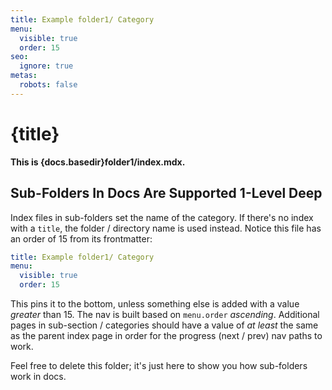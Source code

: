 ```yaml
---
title: Example folder1/ Category
menu:
  visible: true
  order: 15
seo:
  ignore: true
metas:
  robots: false
---
```


# {title}

**This is {docs.basedir}folder1/index.mdx.**

## Sub-Folders In Docs Are Supported 1-Level Deep

Index files in sub-folders set the name of the category. If there's 
no index with a `title`, the folder / directory name is used instead. Notice 
this file has an order of 15 from its frontmatter:

```yml
title: Example folder1/ Category
menu:
  visible: true
  order: 15
```

This pins it to the bottom, unless something else is added with 
a value _greater_ than 15. The nav is built based on `menu.order`
_ascending_. Additional pages in sub-section / categories should have a value of
 _at least_ the same as the parent index page in order for the progress (next / prev) nav
paths to work. 

Feel free to delete this folder; it's just here to show you how sub-folders work in 
docs.


